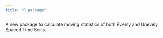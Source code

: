 ```yaml
---
title: "R package"
---
```


A new package \textit{RcppMovStat} to calculate moving statistics of both Evenly and Unevely Spaced Time Seris. 